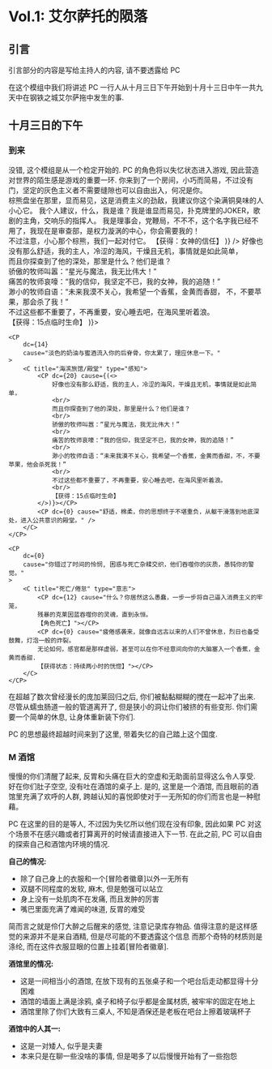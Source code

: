 
# Vol.1: 艾尔萨托的陨落

## 引言

<A severity="error"> 引言部分的内容是写给主持人的内容, 请不要透露给 PC </A>

在这个模组中我们将讲述 PC 一行人从十月三日下午开始到十月十三日中午一共九天中在钢铁之城艾尔萨拖中发生的事.

## 十月三日的下午

### 到来<DCP/>

<A severity="info">
    没错, 这个模组是从一个检定开始的. PC 的角色将以失忆状态进入游戏,
    因此营造对世界的陌生感是游戏的重要一环.
</A>

<C title="理事会/奶油与蜜酒/时间的连续性" type="智力">
    <CP
        dc={22}
        cause="你来了，理事。会在等你，你进入了禁区，这里的恩格斯系数太高了，你会不堪贫困。
    文化符号是好的，借贷，消费，在干枯的社会里你应当创造唯一的资源——债权。"
    >
        <D title="你/你们打算离开这里吗?">
            <DP title="不打算离开">
                <C title="灰色主义/蠢货" type="">
                    <CP dc={10} cause="我愚昧无知的主人，我为你的无知可耻，真是自不量力。
                    【受到一点智慧伤害】" />
                    <CP dc={0} cause={(<>
                        你来到了一个房间，小巧而简易，不过没有门，坚定的灰色主义者不需要缝隙也可以自由出入，何况是你。
                        <br/>
                        棕熊盘坐在那里，显而易见，这是消费主义的劲敌，我建议你这个染满铜臭味的人小心它。
                        我个人建议，什么，我是谁？我是谁显而易见，扑克牌里的JOKER，歌剧的主角，交响乐的指挥人。
                        我是理事会，党鞭局，不不不，这个名字我已经不用了，我现在是审查部，是权力漩涡的中心，你会需要我的！
                        <br/>
                        不过注意，小心那个棕熊，我们一起对付它。
                        【获得：女神的信任】
                    </>)} />
                </C>
            </DP>
            <DP title="打算离开/其他" cause="访问许可，淡色的奶油与蜜酒流入你的后脊骨，你太累了，理应休息一下。">
                <C title="海滨旅馆/殿堂" type="感知">
                    <CP dc={20} cause={(<>
                        好像也没有那么舒适，我的主人，冷涩的海风，干燥且无机，事情就是如此简单，
                        <br/>
                        而且你探查到了他的深处，那里是什么？他们是谁？
                        <br/>
                        骄傲的牧师叫嚣：“星光与魔法，我无比伟大！”
                        <br/>
                        痛苦的牧师哀嚎：“我的信仰，我坚定不已，我的女神，我的追随！”
                        <br/>
                        渺小的牧师自语：“未来我漠不关心，我希望一个香蕉，金黄而香甜，
                        不，不要苹果，那会杀了我！”
                        <br/>
                        不过这些都不重要了，不再重要，安心睡去吧，在海风里听着浪。
                        <br/>
                        【获得：15点临时生命】
                    </>)}></CP>
                    <CP dc={0} cause="舒适，棉柔，你的思想终于不堪重负，
                    从躯干滑落到地底深处，进入公共意识的殿堂。" />
                </C>
            </DP>
        </D>
    </CP>

    <CP
        dc={14}
        cause="淡色的奶油与蜜酒流入你的后脊骨，你太累了，理应休息一下。"
    >
        <C title="海滨旅馆/殿堂" type="感知">
            <CP dc={20} cause={(<>
                好像也没有那么舒适，我的主人，冷涩的海风，干燥且无机，事情就是如此简单，
                <br/>
                而且你探查到了他的深处，那里是什么？他们是谁？
                <br/>
                骄傲的牧师叫嚣：“星光与魔法，我无比伟大！”
                <br/>
                痛苦的牧师哀嚎：“我的信仰，我坚定不已，我的女神，我的追随！”
                <br/>
                渺小的牧师自语：“未来我漠不关心，我希望一个香蕉，金黄而香甜，不，不要苹果，他会杀死我！”
                <br/>
                不过这些都不重要了，不再重要，安心睡去吧，在海风里听着浪。
                <br/>
                【获得：15点临时生命】
            </>)}></CP>
            <CP dc={0} cause="舒适，棉柔，你的思想终于不堪重负，从躯干滑落到地底深处，进入公共意识的殿堂。" />
        </C>
    </CP>

    <CP
        dc={0}
        cause="你错过了时间的怜悯, 困惑与死亡杂糅交织，他们吞噬你的灰质，愚钝你的警觉。"
    >
        <C title="死亡/倦怠" type="意志">
            <CP dc={12} cause="什么？你居然这么愚蠢，一步一步将自己逼入消费主义的牢笼，
            残暴的克莱因蓝吞噬你的灵魂，直到永恒。
            【角色死亡】"></CP>
            <CP dc={0} cause="疲倦感袭来，就像自远古以来的人们不曾休息，烈日也备受鼓舞，灯泡一般的炸裂。
            无论如何，感官都是那样虚弱，甚至可以在你不经意间向你的大脑塞入一个香蕉，金黄而香甜.
            【获得状态：持续两小时的恍惚】"></CP>
        </C>
    </CP>

</C>

在超越了数次曾经漫长的庞加莱回归之后, 你们被黏黏糊糊的搅在一起冲了出来.
尽管从蠕虫肠道一般的管道离开了, 但是狭小的洞让你们被挤的有些变形.
你们需要一个简单的休息, 让身体重新装下你们.

<A severity="info">
    PC 的思想最终超越时间来到了这里, 带着失忆的自己踏上这个国度.
</A>

### M 酒馆

慢慢的你们清醒了起来, 反胃和头痛在巨大的空虚和无助面前显得这么令人享受.
好在你们肚子空空, 没有吐在酒馆的桌子上.
是的, 这里是一个酒馆, 而且眼前的酒馆里充满了欢呼的人群,
跨越认知的喜悦即使对于一无所知的你们而言也是一种慰藉。

<A severity="warning">
    PC 在这里的目的是等人, 不过因为失忆所以他们现在没有印象, 因此如果 PC
    对这个场景不在感兴趣或者打算离开的时候请直接进入下一节. 在此之前, PC
    可以自由的探索自己和酒馆内环境的情况.
</A>

**自己的情况:**

-   除了自己身上的衣服和一个[冒险者徽章]以外一无所有
-   双腿不同程度的发软, 麻木, 但是勉强可以站立
-   身上没有一处肌肉不在发痛, 而且发肿的厉害
-   嘴巴里面充满了难闻的味道, 反胃的难受

<C title="眼前的忽视" type="察觉">
    <CP dc={12} cause="发现身上穿着材质奇特的衣物, 十分坚韧和轻便, 也很舒服." />
    <CP
        dc={0}
        cause="你已经不能再胁持那些失去控制的神经冲动为你做更多的事了."
    />
</C>

<A severity="info">
    简而言之就是伶仃大醉之后醒来的感觉, 注意记录库存物品.
    值得注意的是这样感觉的来源并不是来自酒精, 但是尽可能的不要透露这个信息
    而那个奇特的材质则是涤纶, 而在这件衣服显眼的位置上挂着[冒险者徽章].
</A>

**酒馆里的情况:**

-   这是一间相当小的酒馆, 在放下现有的五张桌子和一个吧台后走动都显得十分困难
-   酒馆的墙面上满是涂鸦, 桌子和椅子似乎都是金属材质, 被牢牢的固定在地上
-   酒馆里除了你们大致有三桌人, 不知是酒保还是老板在吧台上擦着玻璃杯子

<C title="陌生又熟悉" type="察觉">
    <CP
        dc={17}
        cause="这个酒馆的装修, 布置都和你们的认知相距甚远.
    这个房间密闭的不行, 空气是靠一些奇特的栅格口送风;
    墙面上尽管有涂鸦, 但是那奇特的白色材质不同于你们之前见过的任何墙面;
    木头呢? 那些构成你从前一切安全干和习惯的木头呢;
    以及那些玻璃杯, 再高傲的国王也无法拥有这样透明无暇的玻璃杯;
    在所有这些簇拥下你的潜意识确一口咬定这里是一个酒馆?"
    />
    <CP
        dc={0}
        cause="你已经不能再胁持那些失去控制的神经冲动为你做更多的事了."
    />
</C>

**酒馆中的人其一:**

-   这是一对矮人, 似乎是夫妻
-   本来只是在聊一些没啥的事情, 但是喝多了以后慢慢开始有了一些抱怨

<CQ queueLabel="水电公司区域" from="M 酒馆的地上" suggestion={1} />
